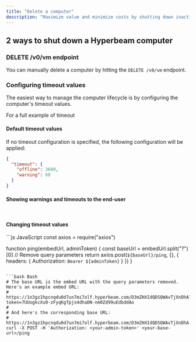 ```yaml
---
title: "Delete a computer"
description: "Maximize value and minimize costs by shutting down inactive computers 🔌"
---
```



## 2 ways to shut down a Hyperbeam computer

### DELETE /v0/vm endpoint

You can manually delete a computer by hitting the `DELETE /v0/vm` endpoint.

<DeleteComputer />

### Configuring timeout values

The easiest way to manage the computer lifecycle is by configuring the computer's timeout values.

For a full example of timeout

#### Default timeout values

If no timeout configuration is specified, the following configuration will be applied:

```json
{
  "timeout": {
    "offline": 3600,
    "warning": 60
  }
}
```

#### Showing warnings and timeouts to the end-user

```js



```

#### Changing timeout values

<CodeGroup>
```js JavaScript
const axios = require("axios")

function ping(embedUrl, adminToken) {
  const baseUrl = embedUrl.split("?")[0] // Remove query parameters
  return axios.post(`${baseUrl}/ping`, {}, {
    headers: {
      Authorization: `Bearer ${adminToken}`
    }
  })
}
```

```bash Bash
# The base URL is the embed URL with the query parameters removed. Here's an example embed URL:
# https://1n3gz1hpcnqdu0d7un7mi7olf.hyperbeam.com/D3mZHXIdQDSQWAvTjXnDhA?token=7UUogkcXu0-zFyqKgTpjs4dhaDN-nm0Zd99uEdbddAo
#
# And here's the corresponding base URL:
# https://1n3gz1hpcnqdu0d7un7mi7olf.hyperbeam.com/D3mZHXIdQDSQWAvTjXnDhA
curl -X POST -H 'Authorization: <your-admin-token>' <your-base-url>/ping
```
</CodeGroup>





